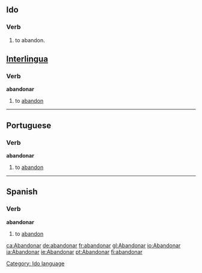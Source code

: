 ==Ido==
===Verb===
# to abandon.
[[Category: Ido language]]


==[[Interlingua]]==
===Verb===
'''abandonar'''

# to [[abandon]]

----

==Portuguese==
===Verb===
'''abandonar'''

# to [[abandon]]

----

==Spanish==
===Verb===
'''abandonar'''

# to [[abandon]]



{{W.es.v.conj.ar|abandon}}

[[ca:Abandonar]]
[[de:abandonar]]
[[fr:abandonar]]
[[gl:Abandonar]]
[[io:Abandonar]]
[[ia:Abandonar]]
[[ie:Abandonar]]
[[pt:Abandonar]]
[[fi:abandonar]]